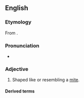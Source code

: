 ==English==

===Etymology===
From {{af|en|lang1=NL.|acarus|t1=member of the former inclusive genus of mites|-oid|t2=likeness}}.

===Pronunciation===
* {{IPA|en|/ˈæk.əˌɹɔɪd/}}

===Adjective===
{{en-adj|?}}

# {{lb|en|biology|zoology}} Shaped like or resembling a [[mite]].

====Derived terms====
{{der2|en
|acaroid gum
|acaroid resin
}}